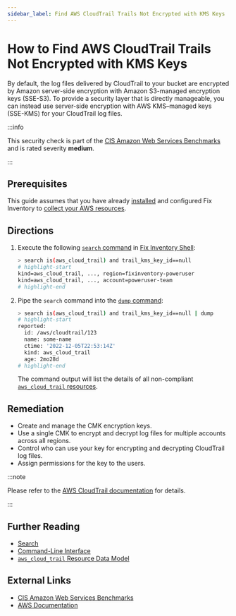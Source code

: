 ```yaml
---
sidebar_label: Find AWS CloudTrail Trails Not Encrypted with KMS Keys
---
```


# How to Find AWS CloudTrail Trails Not Encrypted with KMS Keys

By default, the log files delivered by CloudTrail to your bucket are encrypted by Amazon server-side encryption with Amazon S3-managed encryption keys (SSE-S3). To provide a security layer that is directly manageable, you can instead use server-side encryption with AWS KMS–managed keys (SSE-KMS) for your CloudTrail log files.

:::info

This security check is part of the [CIS Amazon Web Services Benchmarks](https://cisecurity.org/benchmark/amazon_web_services) and is rated severity **medium**.

:::

## Prerequisites

This guide assumes that you have already [installed](../../../getting-started/install/index.mdx) and configured Fix Inventory to [collect your AWS resources](../../../how-to-guides/data-sources/collect-aws-resource-data.mdx).

## Directions

1. Execute the following [`search` command](../../../reference/cli/search.mdx) in [Fix Inventory Shell](../../../reference/components/shell.mdx):

   ```bash
   > search is(aws_cloud_trail) and trail_kms_key_id==null
   # highlight-start
   ​kind=aws_cloud_trail, ..., region=fixinventory-poweruser
   ​kind=aws_cloud_trail, ..., account=poweruser-team
   # highlight-end
   ```

2. Pipe the `search` command into the [`dump` command](../../../reference/cli/dump.mdx):

   ```bash
   > search is(aws_cloud_trail) and trail_kms_key_id==null | dump
   # highlight-start
   ​reported:
   ​  id: /aws/cloudtrail/123
   ​  name: some-name
   ​  ctime: '2022-12-05T22:53:14Z'
   ​  kind: aws_cloud_trail
   ​  age: 2mo28d
   # highlight-end
   ```

   The command output will list the details of all non-compliant [`aws_cloud_trail` resources](../../../reference/unified-data-model/aws.mdx#aws_cloud_trail).

## Remediation

- Create and manage the CMK encryption keys.
- Use a single CMK to encrypt and decrypt log files for multiple accounts across all regions.
- Control who can use your key for encrypting and decrypting CloudTrail log files.
- Assign permissions for the key to the users.

:::note

Please refer to the [AWS CloudTrail documentation](https://docs.aws.amazon.com/awscloudtrail/latest/userguide/encrypting-cloudtrail-log-files-with-aws-kms.html) for details.

:::

## Further Reading

- [Search](../../../reference/search/index.mdx)
- [Command-Line Interface](../../../reference/cli/index.mdx)
- [`aws_cloud_trail` Resource Data Model](../../../reference/unified-data-model/aws.mdx#aws_cloud_trail)

## External Links

- [CIS Amazon Web Services Benchmarks](https://cisecurity.org/benchmark/amazon_web_services)
- [AWS Documentation](https://docs.aws.amazon.com/awscloudtrail/latest/userguide/encrypting-cloudtrail-log-files-with-aws-kms.html)
